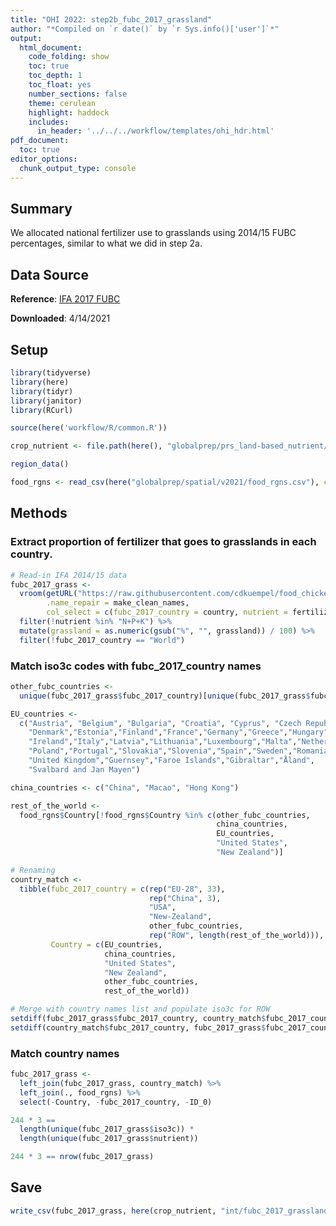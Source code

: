 ```yaml
---
title: "OHI 2022: step2b_fubc_2017_grassland"
author: "*Compiled on `r date()` by `r Sys.info()['user']`*"
output: 
  html_document:
    code_folding: show
    toc: true
    toc_depth: 1
    toc_float: yes
    number_sections: false
    theme: cerulean
    highlight: haddock
    includes: 
      in_header: '../../../workflow/templates/ohi_hdr.html'
pdf_document:
  toc: true
editor_options: 
  chunk_output_type: console
---
```


## Summary
We allocated national fertilizer use to grasslands using 2014/15 FUBC percentages, similar to what we did in step 2a.

## Data Source

**Reference**: [IFA 2017 FUBC](https://www.fertilizer.org/images/Library_Downloads/2017_IFA_AgCom_17_134%20rev_FUBC%20assessment%202014.pdf)

**Downloaded**: 4/14/2021


## Setup 
```r
library(tidyverse)
library(here)
library(tidyr)
library(janitor)
library(RCurl)

source(here('workflow/R/common.R'))

crop_nutrient <- file.path(here(), "globalprep/prs_land-based_nutrient/v2021/STEP1_crop")

region_data()

food_rgns <- read_csv(here("globalprep/spatial/v2021/food_rgns.csv"), col_types = "cdc")
```

## Methods 

### Extract proportion of fertilizer that goes to grasslands in each country.

```r
# Read-in IFA 2014/15 data
fubc_2017_grass <- 
  vroom(getURL("https://raw.githubusercontent.com/cdkuempel/food_chicken_salmon/master/crop_nutrient/data/IFA_2017_FUBC_pc_archive.csv?token=AKMNQN6WB6APGGBKBHUSP4TAZJBFG"), 
        .name_repair = make_clean_names, 
        col_select = c(fubc_2017_country = country, nutrient = fertilizer, grassland = grass)) %>%
  filter(!nutrient %in% "N+P+K") %>% 
  mutate(grassland = as.numeric(gsub("%", "", grassland)) / 100) %>% 
  filter(!fubc_2017_country == "World")
```

### Match iso3c codes with fubc_2017_country names

```r
other_fubc_countries <- 
  unique(fubc_2017_grass$fubc_2017_country)[unique(fubc_2017_grass$fubc_2017_country) %in% c("EU-28", "USA", "New-Zealand", "ROW", "World", "China") == FALSE]

EU_countries <- 
  c("Austria", "Belgium", "Bulgaria", "Croatia", "Cyprus", "Czech Republic",
    "Denmark","Estonia","Finland","France","Germany","Greece","Hungary",
    "Ireland","Italy","Latvia","Lithuania","Luxembourg","Malta","Netherlands",
    "Poland","Portugal","Slovakia","Slovenia","Spain","Sweden","Romania",
    "United Kingdom","Guernsey","Faroe Islands","Gibraltar","Åland",
    "Svalbard and Jan Mayen")

china_countries <- c("China", "Macao", "Hong Kong")

rest_of_the_world <- 
  food_rgns$Country[!food_rgns$Country %in% c(other_fubc_countries, 
                                              china_countries, 
                                              EU_countries,
                                              "United States",
                                              "New Zealand")]

# Renaming 
country_match <- 
  tibble(fubc_2017_country = c(rep("EU-28", 33),
                               rep("China", 3),
                               "USA",
                               "New-Zealand",
                               other_fubc_countries,
                               rep("ROW", length(rest_of_the_world))),
         Country = c(EU_countries,
                     china_countries,
                     "United States",
                     "New Zealand",
                     other_fubc_countries,
                     rest_of_the_world))

# Merge with country names list and populate iso3c for ROW
setdiff(fubc_2017_grass$fubc_2017_country, country_match$fubc_2017_country)
setdiff(country_match$fubc_2017_country, fubc_2017_grass$fubc_2017_country)
```

### Match country names
```r
fubc_2017_grass <- 
  left_join(fubc_2017_grass, country_match) %>% 
  left_join(., food_rgns) %>% 
  select(-Country, -fubc_2017_country, -ID_0)

244 * 3 == 
  length(unique(fubc_2017_grass$iso3c)) * 
  length(unique(fubc_2017_grass$nutrient)) 

244 * 3 == nrow(fubc_2017_grass)

```


## Save 
```r
write_csv(fubc_2017_grass, here(crop_nutrient, "int/fubc_2017_grassland.csv"))
```
